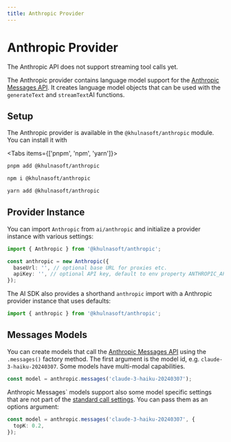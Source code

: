 ```yaml
---
title: Anthropic Provider
---
```



# Anthropic Provider

<Callout>The Anthropic API does not support streaming tool calls yet.</Callout>

The Anthropic provider contains language model support for the [Anthropic Messages API](https://docs.anthropic.com/claude/reference/messages_post).
It creates language model objects that can be used with the `generateText` and `streamText`AI functions.

## Setup

The Anthropic provider is available in the `@khulnasoft/anthropic` module. You can install it with

<Tabs items={['pnpm', 'npm', 'yarn']}>
  <Tab>

```bash
pnpm add @khulnasoft/anthropic
```

   </Tab>
  <Tab>
  
```bash 
npm i @khulnasoft/anthropic
```
  
  </Tab>
  <Tab>
  
```bash 
yarn add @khulnasoft/anthropic 
```
  
  </Tab>
</Tabs>

## Provider Instance

You can import `Anthropic` from `ai/anthropic` and initialize a provider instance with various settings:

```ts
import { Anthropic } from '@khulnasoft/anthropic';

const anthropic = new Anthropic({
  baseUrl: '', // optional base URL for proxies etc.
  apiKey: '', // optional API key, default to env property ANTHROPIC_API_KEY
});
```

The AI SDK also provides a shorthand `anthropic` import with a Anthropic provider instance that uses defaults:

```ts
import { anthropic } from '@khulnasoft/anthropic';
```

## Messages Models

You can create models that call the [Anthropic Messages API](https://docs.anthropic.com/claude/reference/messages_post) using the `.messages()` factory method.
The first argument is the model id, e.g. `claude-3-haiku-20240307`.
Some models have multi-modal capabilities.

```ts
const model = anthropic.messages('claude-3-haiku-20240307');
```

Anthropic Messages` models support also some model specific settings that are not part of the [standard call settings](/docs/ai-core/settings).
You can pass them as an options argument:

```ts
const model = anthropic.messages('claude-3-haiku-20240307', {
  topK: 0.2,
});
```

